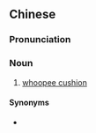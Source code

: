 {{also|放屁坐垫}}
==Chinese==
{{zh-forms|s=放屁坐垫|type=22}}

===Pronunciation===
{{zh-pron
|m=fàngpì zuòdiàn
|c=fong3 pei3 zo6 zin3
|cat=n
}}

===Noun===
{{zh-noun}}

# [[whoopee cushion]]

====Synonyms====
* {{zh-l|放屁墊}}